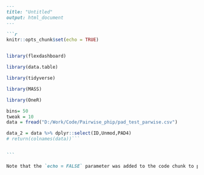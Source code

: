 ````markdown
---
title: "Untitled"
output: html_document
---

```r
knitr::opts_chunk$set(echo = TRUE)


library(flexdashboard)

library(data.table)

library(tidyverse)

library(MASS)

library(OneR)

bins= 50
tweak = 10
data = fread("D:/Work/Code/Pairwise_phip/pad_test_parwise.csv")

data_2 = data %>% dplyr::select(ID,Unmod,PAD4)
# return(colnames(data))```


```

Note that the `echo = FALSE` parameter was added to the code chunk to prevent printing of the R code that generated the plot.
````